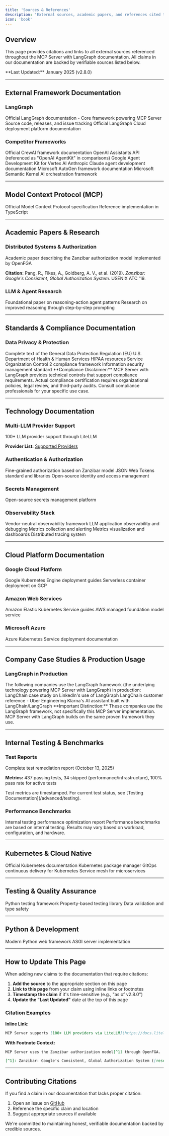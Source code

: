 ```yaml
---
title: 'Sources & References'
description: 'External sources, academic papers, and references cited throughout the documentation'
icon: 'book'
---
```


## Overview

This page provides citations and links to all external sources referenced throughout the MCP Server with LangGraph documentation. All claims in our documentation are backed by verifiable sources listed below.

<Note>
  **Last Updated:** January 2025 (v2.8.0)
</Note>

---

## External Framework Documentation

### LangGraph

<Card title="LangGraph Documentation" icon="link" href="https://langchain-ai.github.io/langgraph/">
  Official LangGraph documentation - Core framework powering MCP Server
</Card>

<Card title="LangGraph GitHub Repository" icon="github" href="https://github.com/langchain-ai/langgraph">
  Source code, releases, and issue tracking
</Card>

<Card title="LangGraph Cloud Platform" icon="cloud" href="https://langchain-ai.github.io/langgraph/cloud/">
  Official LangGraph Cloud deployment platform documentation
</Card>

### Competitor Frameworks

<CardGroup cols={2}>
  <Card title="CrewAI Documentation" icon="users" href="https://docs.crewai.com/">
    Official CrewAI framework documentation
  </Card>
  <Card title="OpenAI Assistants API" icon="robot" href="https://platform.openai.com/docs/assistants/overview">
    OpenAI Assistants API (referenced as "OpenAI AgentKit" in comparisons)
  </Card>
  <Card title="Google ADK Documentation" icon="code" href="https://cloud.google.com/products/agent-builder">
    Google Agent Development Kit for Vertex AI
  </Card>
  <Card title="Claude Agent SDK" icon="message-bot" href="https://docs.anthropic.com/en/docs/agents">
    Anthropic Claude agent development documentation
  </Card>
  <Card title="Microsoft AutoGen" icon="microsoft" href="https://microsoft.github.io/autogen/">
    Microsoft AutoGen framework documentation
  </Card>
  <Card title="Microsoft Semantic Kernel" icon="brain" href="https://learn.microsoft.com/en-us/semantic-kernel/">
    Microsoft Semantic Kernel AI orchestration framework
  </Card>
</CardGroup>

---

## Model Context Protocol (MCP)

<CardGroup cols={2}>
  <Card title="MCP Specification" icon="file-code" href="https://modelcontextprotocol.io/">
    Official Model Context Protocol specification
  </Card>
  <Card title="MCP TypeScript SDK" icon="code" href="https://github.com/modelcontextprotocol/typescript-sdk">
    Reference implementation in TypeScript
  </Card>
</CardGroup>

---

## Academic Papers & Research

### Distributed Systems & Authorization

<Card title="Zanzibar: Google's Consistent, Global Authorization System" icon="file-lines" href="https://research.google/pubs/pub48190/">
  Academic paper describing the Zanzibar authorization model implemented by OpenFGA

  **Citation:** Pang, R., Fikes, A., Goldberg, A. V., et al. (2019). *Zanzibar: Google's Consistent, Global Authorization System.* USENIX ATC '19.
</Card>

### LLM & Agent Research

<CardGroup cols={2}>
  <Card title="ReAct: Reasoning and Acting in Language Models" icon="brain" href="https://arxiv.org/abs/2210.03629">
    Foundational paper on reasoning-action agent patterns
  </Card>
  <Card title="Chain-of-Thought Prompting" icon="link" href="https://arxiv.org/abs/2201.11903">
    Research on improved reasoning through step-by-step prompting
  </Card>
</CardGroup>

---

## Standards & Compliance Documentation

### Data Privacy & Protection

<CardGroup cols={2}>
  <Card title="GDPR Official Text" icon="scale-balanced" href="https://gdpr-info.eu/">
    Complete text of the General Data Protection Regulation (EU)
  </Card>
  <Card title="HIPAA Guidance (HHS)" icon="shield-halved" href="https://www.hhs.gov/hipaa/">
    U.S. Department of Health & Human Services HIPAA resources
  </Card>
  <Card title="SOC 2 Framework (AICPA)" icon="certificate" href="https://www.aicpa.org/soc4so">
    Service Organization Control 2 compliance framework
  </Card>
  <Card title="ISO 27001 Overview" icon="building-shield" href="https://www.iso.org/standard/27001">
    Information security management standard
  </Card>
</CardGroup>

<Warning>
  **Compliance Disclaimer:** MCP Server with LangGraph provides technical controls that support compliance requirements. Actual compliance certification requires organizational policies, legal review, and third-party audits. Consult compliance professionals for your specific use case.
</Warning>

---

## Technology Documentation

### Multi-LLM Provider Support

<Card title="LiteLLM Documentation" icon="brain" href="https://docs.litellm.ai/">
  100+ LLM provider support through LiteLLM

  **Provider List:** [Supported Providers](https://docs.litellm.ai/docs/providers)
</Card>

### Authentication & Authorization

<CardGroup cols={2}>
  <Card title="OpenFGA Documentation" icon="lock" href="https://openfga.dev/">
    Fine-grained authorization based on Zanzibar model
  </Card>
  <Card title="JWT.io" icon="key" href="https://jwt.io/">
    JSON Web Tokens standard and libraries
  </Card>
  <Card title="Keycloak Documentation" icon="users-gear" href="https://www.keycloak.org/documentation">
    Open-source identity and access management
  </Card>
</CardGroup>

### Secrets Management

<Card title="Infisical Documentation" icon="vault" href="https://infisical.com/docs">
  Open-source secrets management platform
</Card>

### Observability Stack

<CardGroup cols={2}>
  <Card title="OpenTelemetry Documentation" icon="chart-network" href="https://opentelemetry.io/docs/">
    Vendor-neutral observability framework
  </Card>
  <Card title="LangSmith Documentation" icon="microscope" href="https://docs.smith.langchain.com/">
    LLM application observability and debugging
  </Card>
  <Card title="Prometheus Documentation" icon="chart-line" href="https://prometheus.io/docs/">
    Metrics collection and alerting
  </Card>
  <Card title="Grafana Documentation" icon="chart-mixed" href="https://grafana.com/docs/">
    Metrics visualization and dashboards
  </Card>
  <Card title="Jaeger Documentation" icon="diagram-project" href="https://www.jaegertracing.io/docs/">
    Distributed tracing system
  </Card>
</CardGroup>

---

## Cloud Platform Documentation

### Google Cloud Platform

<CardGroup cols={2}>
  <Card title="GKE Documentation" icon="google" href="https://cloud.google.com/kubernetes-engine/docs">
    Google Kubernetes Engine deployment guides
  </Card>
  <Card title="Cloud Run Documentation" icon="cloud-bolt" href="https://cloud.google.com/run/docs">
    Serverless container deployment on GCP
  </Card>
</CardGroup>

### Amazon Web Services

<CardGroup cols={2}>
  <Card title="EKS Documentation" icon="aws" href="https://docs.aws.amazon.com/eks/">
    Amazon Elastic Kubernetes Service guides
  </Card>
  <Card title="AWS Bedrock" icon="cube" href="https://docs.aws.amazon.com/bedrock/">
    AWS managed foundation model service
  </Card>
</CardGroup>

### Microsoft Azure

<Card title="AKS Documentation" icon="microsoft" href="https://learn.microsoft.com/en-us/azure/aks/">
  Azure Kubernetes Service deployment documentation
</Card>

---

## Company Case Studies & Production Usage

### LangGraph in Production

<Note>
  The following companies use the LangGraph framework (the underlying technology powering MCP Server with LangGraph) in production:
</Note>

<CardGroup cols={2}>
  <Card title="LinkedIn + LangGraph" icon="linkedin" href="https://www.langchain.com/case-studies/linkedin">
    LangChain case study on LinkedIn's use of LangGraph
  </Card>
  <Card title="Uber + LangGraph" icon="car" href="https://www.langchain.com/customers">
    LangChain customer reference - Uber Engineering
  </Card>
  <Card title="Klarna + LangGraph" icon="credit-card" href="https://www.langchain.com/case-studies">
    Klarna's AI assistant built with LangChain/LangGraph
  </Card>
</CardGroup>

<Warning>
  **Important Distinction:** These companies use the LangGraph framework, not specifically this MCP Server implementation. MCP Server with LangGraph builds on the same proven framework they use.
</Warning>

---

## Internal Testing & Benchmarks

### Test Reports

<Card title="Test Remediation Report" icon="vial" href="https://github.com/vishnu2kmohan/mcp-server-langgraph/blob/main/reports/archive/2025-10/ALL_TESTS_FIXED_REPORT_20251013.md">
  Complete test remediation report (October 13, 2025)

  **Metrics:** 437 passing tests, 34 skipped (performance/infrastructure), 100% pass rate for active tests
</Card>

<Note>
  Test metrics are timestamped. For current test status, see [Testing Documentation](/advanced/testing).
</Note>

### Performance Benchmarks

<Card title="Test Performance Improvements" icon="gauge" href="https://github.com/vishnu2kmohan/mcp-server-langgraph/blob/main/reports/TEST_PERFORMANCE_IMPROVEMENTS.md">
  Internal testing performance optimization report
</Card>

<Info>
  Performance benchmarks are based on internal testing. Results may vary based on workload, configuration, and hardware.
</Info>

---

## Kubernetes & Cloud Native

<CardGroup cols={2}>
  <Card title="Kubernetes Documentation" icon="dharmachakra" href="https://kubernetes.io/docs/">
    Official Kubernetes documentation
  </Card>
  <Card title="Helm Documentation" icon="anchor" href="https://helm.sh/docs/">
    Kubernetes package manager
  </Card>
  <Card title="ArgoCD Documentation" icon="rotate" href="https://argo-cd.readthedocs.io/">
    GitOps continuous delivery for Kubernetes
  </Card>
  <Card title="Istio Service Mesh" icon="diagram-project" href="https://istio.io/latest/docs/">
    Service mesh for microservices
  </Card>
</CardGroup>

---

## Testing & Quality Assurance

<CardGroup cols={2}>
  <Card title="pytest Documentation" icon="flask" href="https://docs.pytest.org/">
    Python testing framework
  </Card>
  <Card title="Hypothesis Documentation" icon="dice" href="https://hypothesis.readthedocs.io/">
    Property-based testing library
  </Card>
  <Card title="Pydantic Documentation" icon="shield-check" href="https://docs.pydantic.dev/">
    Data validation and type safety
  </Card>
</CardGroup>

---

## Python & Development

<CardGroup cols={2}>
  <Card title="FastAPI Documentation" icon="bolt" href="https://fastapi.tiangolo.com/">
    Modern Python web framework
  </Card>
  <Card title="Uvicorn Documentation" icon="server" href="https://www.uvicorn.org/">
    ASGI server implementation
  </Card>
</CardGroup>

---

## How to Update This Page

When adding new claims to the documentation that require citations:

1. **Add the source** to the appropriate section on this page
2. **Link to this page** from your claim using inline links or footnotes
3. **Timestamp the claim** if it's time-sensitive (e.g., "as of v2.8.0")
4. **Update the "Last Updated"** date at the top of this page

### Citation Examples

**Inline Link:**
```markdown
MCP Server supports [100+ LLM providers via LiteLLM](https://docs.litellm.ai/docs/providers).
```

**With Footnote Context:**
```markdown
MCP Server uses the Zanzibar authorization model[^1] through OpenFGA.

[^1]: Zanzibar: Google's Consistent, Global Authorization System ([research paper](https://research.google/pubs/pub48190/))
```

---

## Contributing Citations

If you find a claim in our documentation that lacks proper citation:

1. Open an issue on [GitHub](https://github.com/vishnu2kmohan/mcp-server-langgraph/issues)
2. Reference the specific claim and location
3. Suggest appropriate sources if available

We're committed to maintaining honest, verifiable documentation backed by credible sources.

